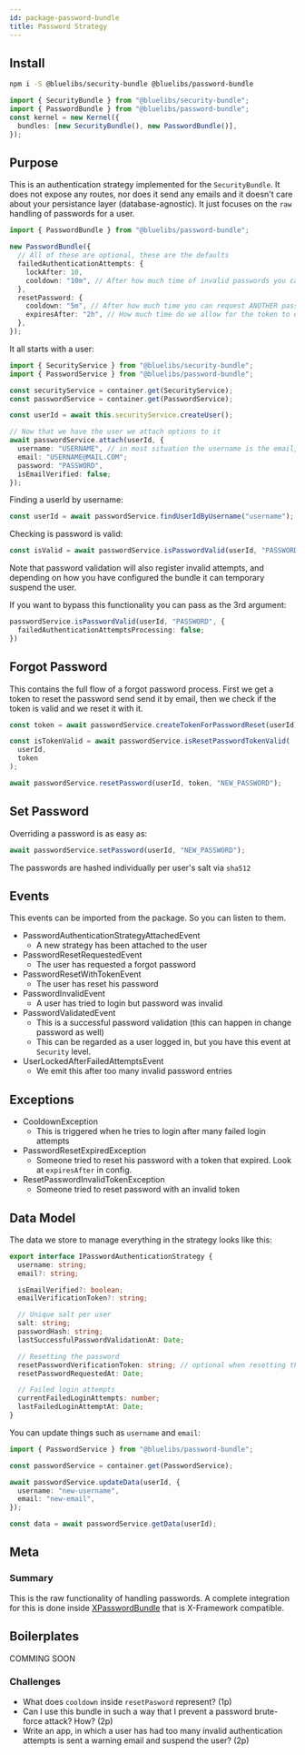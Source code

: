 ```yaml
---
id: package-password-bundle
title: Password Strategy
---
```



<PackageHeader version="1.1.1" packageName="password-bundle" containsTypeDefs />

## Install

```bash
npm i -S @bluelibs/security-bundle @bluelibs/password-bundle
```

```ts
import { SecurityBundle } from "@bluelibs/security-bundle";
import { PasswordBundle } from "@bluelibs/password-bundle";
const kernel = new Kernel({
  bundles: [new SecurityBundle(), new PasswordBundle()],
});
```

## Purpose

This is an authentication strategy implemented for the `SecurityBundle`. It does not expose any routes, nor does it send any emails and it doesn't care about your persistance layer (database-agnostic). It just focuses on the `raw` handling of passwords for a user.

```typescript
import { PasswordBundle } from "@bluelibs/password-bundle";

new PasswordBundle({
  // All of these are optional, these are the defaults
  failedAuthenticationAttempts: {
    lockAfter: 10,
    cooldown: "10m", // After how much time of invalid passwords you can try again to login
  },
  resetPassword: {
    cooldown: "5m", // After how much time you can request ANOTHER password reset request
    expiresAfter: "2h", // How much time do we allow for the token to exist
  },
});
```

It all starts with a user:

```typescript
import { SecurityService } from "@bluelibs/security-bundle";
import { PasswordService } from "@bluelibs/password-bundle";

const securityService = container.get(SecurityService);
const passwordService = container.get(PasswordService);

const userId = await this.securityService.createUser();

// Now that we have the user we attach options to it
await passwordService.attach(userId, {
  username: "USERNAME", // in most situation the username is the email, in fact.
  email: "USERNAME@MAIL.COM";
  password: "PASSWORD",
  isEmailVerified: false;
});
```

Finding a userId by username:

```typescript
const userId = await passwordService.findUserIdByUsername("username");
```

Checking is password is valid:

```typescript
const isValid = await passwordService.isPasswordValid(userId, "PASSWORD");
```

Note that password validation will also register invalid attempts, and depending on how you have configured the bundle it can temporary suspend the user.

If you want to bypass this functionality you can pass as the 3rd argument:

```typescript
passwordService.isPasswordValid(userId, "PASSWORD", {
  failedAuthenticationAttemptsProcessing: false;
})
```

## Forgot Password

This contains the full flow of a forgot password process. First we get a token to reset the password send send it by email, then we check if the token is valid and we reset it with it.

```typescript
const token = await passwordService.createTokenForPasswordReset(userId);

const isTokenValid = await passwordService.isResetPasswordTokenValid(
  userId,
  token
);

await passwordService.resetPassword(userId, token, "NEW_PASSWORD");
```

## Set Password

Overriding a password is as easy as:

```typescript
await passwordService.setPassword(userId, "NEW_PASSWORD");
```

The passwords are hashed individually per user's salt via `sha512`

## Events

This events can be imported from the package. So you can listen to them.

- PasswordAuthenticationStrategyAttachedEvent
  - A new strategy has been attached to the user
- PasswordResetRequestedEvent
  - The user has requested a forgot password
- PasswordResetWithTokenEvent
  - The user has reset his password
- PasswordInvalidEvent
  - A user has tried to login but password was invalid
- PasswordValidatedEvent
  - This is a successful password validation (this can happen in change password as well)
  - This can be regarded as a user logged in, but you have this event at `Security` level.
- UserLockedAfterFailedAttemptsEvent
  - We emit this after too many invalid password entries

## Exceptions

- CooldownException
  - This is triggered when he tries to login after many failed login attempts
- PasswordResetExpiredException
  - Someone tried to reset his password with a token that expired. Look at `expiresAfter` in config.
- ResetPasswordInvalidTokenException
  - Someone tried to reset password with an invalid token

## Data Model

The data we store to manage everything in the strategy looks like this:

```ts
export interface IPasswordAuthenticationStrategy {
  username: string;
  email?: string;

  isEmailVerified?: boolean;
  emailVerificationToken?: string;

  // Unique salt per user
  salt: string;
  passwordHash: string;
  lastSuccessfulPasswordValidationAt: Date;

  // Resetting the password
  resetPasswordVerificationToken: string; // optional when resetting the password
  resetPasswordRequestedAt: Date;

  // Failed login attempts
  currentFailedLoginAttempts: number;
  lastFailedLoginAttemptAt: Date;
}
```

You can update things such as `username` and `email`:

```ts
import { PasswordService } from "@bluelibs/password-bundle";

const passwordService = container.get(PasswordService);

await passwordService.updateData(userId, {
  username: "new-username",
  email: "new-email",
});

const data = await passwordService.getData(userId);
```

## Meta

### Summary

This is the raw functionality of handling passwords. A complete integration for this is done inside [XPasswordBundle](package-x-password) that is X-Framework compatible.

## Boilerplates

COMMING SOON

### Challenges

- What does `cooldown` inside `resetPasword` represent? (1p)
- Can I use this bundle in such a way that I prevent a password brute-force attack? How? (2p)
- Write an app, in which a user has had too many invalid authentication attempts is sent a warning email and suspend the user? (2p)
